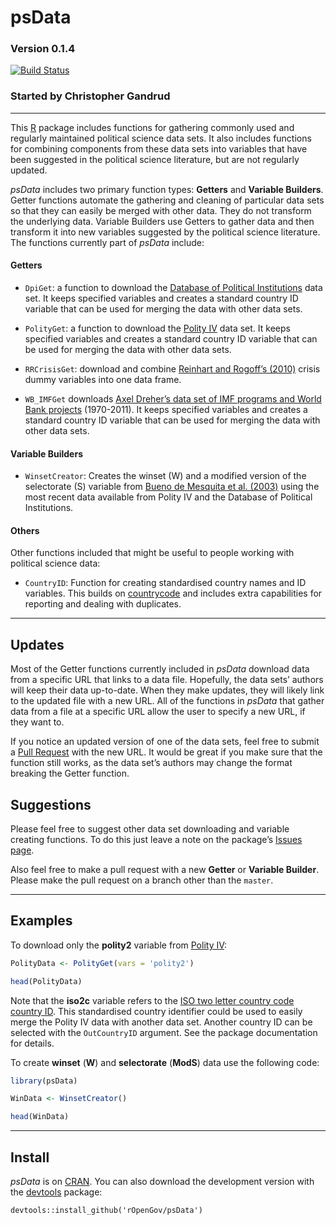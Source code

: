 psData
==========

### Version 0.1.4

[![Build Status](https://travis-ci.org/rOpenGov/psData.png)](https://travis-ci.org/rOpenGov/psData)

### Started by Christopher Gandrud

---

This [R](http://www.r-project.org/) package includes functions for gathering commonly used and regularly maintained political science data sets. It also includes functions for combining components from these data sets into variables that have been suggested in the political science literature, but are not regularly updated. 

*psData* includes two primary function types: **Getters** and **Variable Builders**. Getter functions automate the gathering and cleaning of particular data sets so that they can easily be merged with other data. They do not transform the underlying data. Variable Builders use Getters to gather data and then transform it into new variables suggested by the political science literature. The functions currently part of *psData* include:

#### Getters

- `DpiGet`: a function to download the [Database of Political Institutions](http://econ.worldbank.org/WBSITE/EXTERNAL/EXTDEC/EXTRESEARCH/0,,contentMDK:20649465~pagePK:64214825~piPK:64214943~theSitePK:469382,00.html) data set. It keeps specified variables and creates a standard country ID variable that can be used for merging the data with other data sets.

- `PolityGet`: a function to download the [Polity IV](http://www.systemicpeace.org/polity/polity4.htm) data set. It keeps specified variables and creates a standard country ID variable that can be used for merging the data with other data sets.

- `RRCrisisGet`: download and combine [Reinhart and Rogoff's (2010)](http://www.carmenreinhart.com/data/browse-by-topic/topics/7/) crisis dummy variables into one data frame.

- `WB_IMFGet` downloads [Axel Dreher's data set of IMF programs and World Bank projects](http://www.uni-heidelberg.de/fakultaeten/wiso/awi/professuren/intwipol/datasets_en.html) (1970-2011). It keeps specified variables and creates a standard country ID variable that can be used for merging the data with other data sets.

#### Variable Builders

- `WinsetCreator`: Creates the winset (W) and a modified version of the selectorate (S) variable from [Bueno de Mesquita et al. (2003)](http://www.nyu.edu/gsas/dept/politics/data/bdm2s2/Logic.htm) using the most recent data available from Polity IV and the Database of Political Institutions.

#### Others

Other functions included that might be useful to people working with political science data:

- `CountryID`: Function for creating standardised country names and ID variables. This builds on [countrycode](https://github.com/vincentarelbundock/countrycode) and includes extra capabilities for reporting and dealing with duplicates.

---

## Updates

Most of the Getter functions currently included in *psData* download data from a specific URL that links to a data file. Hopefully, the data sets' authors will keep their data up-to-date. When they make updates, they will likely link to the updated file with a new URL. All of the functions in *psData* that gather data from a file at a specific URL allow the user to specify a new URL, if they want to. 

If you notice an updated version of one of the data sets, feel free to submit a [Pull Request](https://help.github.com/articles/using-pull-requests) with the new URL. It would be great if you make sure that the function still works, as the data set's authors may change the format breaking the Getter function. 

## Suggestions

Please feel free to suggest other data set downloading and variable creating functions. To do this just leave a note on the package's [Issues page](https://github.com/christophergandrud/psData/issues).

Also feel free to make a pull request with a new **Getter** or **Variable Builder**. Please make the pull request on a branch other than the `master`.

---

## Examples 

To download only the **polity2** variable from [Polity IV](http://www.systemicpeace.org/polity/polity4.htm):

```r
PolityData <- PolityGet(vars = 'polity2')

head(PolityData)
``` 

Note that the **iso2c** variable refers to the [ISO two letter country code country ID](http://en.wikipedia.org/wiki/ISO_3166-1_alpha-2). This standardised country identifier could be used to easily merge the Polity IV data with another data set. Another country ID can be selected with the `OutCountryID` argument. See the package documentation for details.

To create **winset** (**W**) and **selectorate** (**ModS**) data use the following code:

```r
library(psData)

WinData <- WinsetCreator()

head(WinData)
```

---

## Install

*psData* is on [CRAN](http://cran.r-project.org/web/packages/psData/index.html). You can also download the development version with the [devtools](https://github.com/hadley/devtools) package:

```
devtools::install_github('rOpenGov/psData')
```
